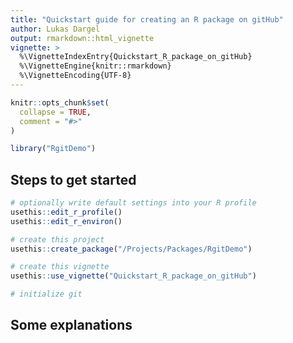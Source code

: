 ```yaml
---
title: "Quickstart guide for creating an R package on gitHub"
author: Lukas Dargel
output: rmarkdown::html_vignette
vignette: >
  %\VignetteIndexEntry{Quickstart_R_package_on_gitHub}
  %\VignetteEngine{knitr::rmarkdown}
  %\VignetteEncoding{UTF-8}
---
```


```r
knitr::opts_chunk$set(
  collapse = TRUE,
  comment = "#>"
)
```

```r
library("RgitDemo")
```


## Steps to get started

```r
# optionally write default settings into your R profile
usethis::edit_r_profile()
usethis::edit_r_environ()

# create this project
usethis::create_package("/Projects/Packages/RgitDemo")

# create this vignette
usethis::use_vignette("Quickstart_R_package_on_gitHub")

# initialize git

```

## Some explanations
